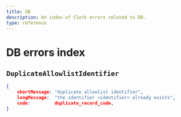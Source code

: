```yaml
---
title: DB
description: An index of Clerk errors related to DB.
type: reference
---
```


# DB errors index

## `DuplicateAllowlistIdentifier`

```json
{
    shortMessage: "duplicate allowlist identifier",
    longMessage:  "the identifier <identifier> already exists",
    code:         duplicate_record_code,
}
```
